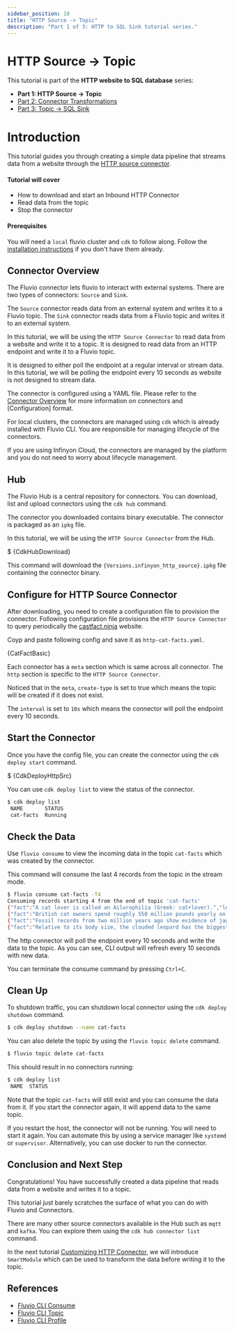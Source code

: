 ```yaml
---
sidebar_position: 10
title: "HTTP Source -> Topic"
description: "Part 1 of 3: HTTP to SQL Sink tutorial series."
---
```



# HTTP Source -> Topic

This tutorial is part of the **HTTP website to SQL database** series:
* **Part 1: HTTP Source -> Topic**
* [Part 2: Connector Transformations]
* [Part 3: Topic -> SQL Sink]


# Introduction

This tutorial guides you through creating a simple data pipeline that streams data from a website through the [HTTP source connector]. 

#### Tutorial will cover

- How to download and start an Inbound HTTP Connector
- Read data from the topic
- Stop the connector

#### Prerequisites

You will need a `local` fluvio cluster and `cdk` to follow along. Follow the [installation instructions][installation] if you don't have them already.


## Connector Overview

The Fluvio connector lets fluvio to interact with external systems.  There are two types of connectors: `Source` and `Sink`.

The `Source` connector reads data from an external system and writes it to a Fluvio topic. 
The `Sink` connector reads data from a Fluvio topic and writes it to an external system.

In this tutorial, we will be using the `HTTP Source Connector` to read data from a website and write it to a topic.  It is designed to read data from an HTTP endpoint and write it to a Fluvio topic.

It is designed to either poll the endpoint at a regular interval or stream data.   In this tutorial, we will be polling the endpoint every 10 seconds as website is not designed to stream data.

The connector is configured using a YAML file.  Please refer to the [Connector Overview] for more information on connectors and [Configuration] format.

For local clusters, the connectors are managed using `cdk` which is already installed with Fluvio CLI.  You are responsible for managing lifecycle of the connectors.

If you are using Infinyon Cloud, the connectors are managed by the platform and you do not need to worry about lifecycle management.

## Hub

The Fluvio Hub is a central repository for connectors.  You can download, list and upload connectors using the `cdk hub` command.

The connector you downloaded contains binary executable.  The connector is packaged as an `ipkg` file. 

In this tutorial, we will be using the `HTTP Source Connector` from the Hub.

<CodeBlock language="bash" copyBehavior="fl">$ {CdkHubDownload}</CodeBlock>


This command will download the <code>{Versions.infinyon_http_source}.ipkg</code> file containing the connector binary.


## Configure for HTTP Source Connector

After downloading, you need to create a configuration file to provision the connector.  Following configuration file provisions the `HTTP Source Connector` to query periodically the [castfact.ninja] website.

Coyp and paste following config and save it as `http-cat-facts.yaml`.


<CodeBlock language="yaml">{CatFactBasic}</CodeBlock>


Each connector has a `meta` section which is same across all connector.  The `http` section is specific to the `HTTP Source Connector`.

Noticed that in the `meta`, `create-type` is set to true which means the topic will be created if it does not exist.

The `interval` is set to `10s` which means the connector will poll the endpoint every 10 seconds.


## Start the Connector

Once you have the config file, you can create the connector using the `cdk deploy start` command.


<CodeBlock language="bash" copyBehavior="fl">$ {CdkDeployHttpSrc}</CodeBlock>


You can use `cdk deploy list` to view the status of the connector.

```bash copy="fl"
$ cdk deploy list
 NAME       STATUS  
 cat-facts  Running 
```

## Check the Data

Use `fluvio consume` to view the incoming data in the topic `cat-facts` which was created by the connector.

This command will consume the last 4 records from the topic in the stream mode.

```bash copy="fl"
$ fluvio consume cat-facts -T4
Consuming records starting 4 from the end of topic 'cat-facts'
{"fact":"A cat lover is called an Ailurophilia (Greek: cat+lover).","length":57}
{"fact":"British cat owners spend roughly 550 million pounds yearly on cat food.","length":71}
{"fact":"Fossil records from two million years ago show evidence of jaguars.","length":67}
{"fact":"Relative to its body size, the clouded leopard has the biggest canines of all animals\u2019 canines. Its dagger-like teeth can be as long as 1.8 inches (4.5 cm).","length":156}
```

The http connector will poll the endpoint every 10 seconds and write the data to the topic.  As you can see, CLI output will refresh every 10 seconds with new data.

You can terminate the consume command by pressing `Ctrl+C`.


## Clean Up

To shutdown traffic, you can shutdown local connector using the `cdk deploy shutdown` command.

```bash copy="fl"
$ cdk deploy shutdown --name cat-facts
```

You can also delete the topic by using the `fluvio topic delete` command.

```bash copy="fl"
$ fluvio topic delete cat-facts
```

This should result in no connectors running:
```bash copy="fl"
$ cdk deploy list
 NAME  STATUS  
```

Note that the topic `cat-facts` will still exist and you can consume the data from it.  If you start the connector again, it will append data to the same topic.

If you restart the host, the connector will not be running.  You will need to start it again.  You can automate this by using a service manager like `systemd` or `supervisor`.   Alternatively, you can use docker to run the connector.

## Conclusion and Next Step

Congratulations! You have successfully created a data pipeline that reads data from a website and writes it to a topic.

This tutorial just barely scratches the surface of what you can do with Fluvio and Connectors.

There are many other source connectors available in the Hub such as `mqtt` and `kafka`.  You can explore them using the `cdk hub connector list` command.

In the next tutorial [Customizing HTTP Connector], we will introduce `SmartModule` which can be used to transform the data before writing it to the topic.

## References

* [Fluvio CLI Consume]
* [Fluvio CLI Topic]
* [Fluvio CLI Profile]


[Part 2: Connector Transformations]: connector-transformations.mdx
[Part 3: Topic -> SQL Sink]: sql-sink.mdx
[Http source connector]: hub/connectors/inbound/http.mdx
[Customizing HTTP Connector]: connector-transformations.mdx
[Connector Overview]: connectors/overview.mdx
[Fluvio CLI Consume]: fluvio/cli/fluvio/consume.mdx
[Fluvio CLI Topic]: fluvio/cli/fluvio/topic.mdx
[Fluvio CLI Profile]: fluvio/cli/fluvio/profile.mdx
[Inbound HTTP Connector]: hub/connectors/inbound/http.mdx
[castfact.ninja]: https://catfact.ninja
[installation]: fluvio/quickstart.mdx#install-fluvio